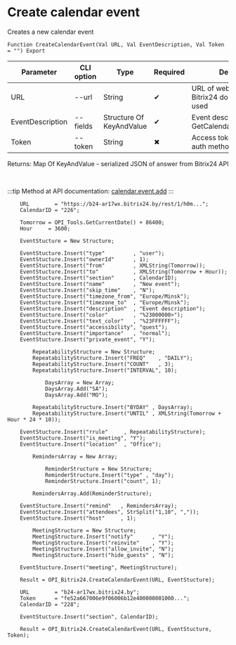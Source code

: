 ﻿---
sidebar_position: 1
---


# Create calendar event
 Creates a new calendar event



`Function CreateCalendarEvent(Val URL, Val EventDescription, Val Token = "") Export`

  | Parameter | CLI option | Type | Required | Description |
  |-|-|-|-|-|
  | URL | --url | String | &#x2714; | URL of webhook or a Bitrix24 domain, when token used |
  | EventDescription | --fields | Structure Of KeyAndValue | &#x2714; | Event description. See GetCalendarEventsStructure |
  | Token | --token | String | &#x2716; | Access token, when app auth method used |

  
  Returns:  Map Of KeyAndValue - serialized JSON of answer from Bitrix24 API

<br/>

:::tip
Method at API documentation: [calendar.event.add](https://apidocs.bitrix24.ru/api-reference/calendar/calendar-event/calendar-event-add.html)
:::
<br/>



```bsl title="1C:Enterprise/OneScript code example"
    URL        = "https://b24-ar17wx.bitrix24.by/rest/1/h0m...";
    CalendarID = "226";

    Tomorrow = OPI_Tools.GetCurrentDate() + 86400;
    Hour     = 3600;

    EventStucture = New Structure;

    EventStucture.Insert("type"         , "user");
    EventStucture.Insert("ownerId"      , 1);
    EventStucture.Insert("from"         , XMLString(Tomorrow));
    EventStucture.Insert("to"           , XMLString(Tomorrow + Hour));
    EventStucture.Insert("section"      , CalendarID);
    EventStucture.Insert("name"         , "New event");
    EventStucture.Insert("skip_time"    , "N");
    EventStucture.Insert("timezone_from", "Europe/Minsk");
    EventStucture.Insert("timezone_to"  , "Europe/Minsk");
    EventStucture.Insert("description"  , "Event description");
    EventStucture.Insert("color"        , "%23000000>");
    EventStucture.Insert("text_color"   , "%23FFFFFF");
    EventStucture.Insert("accessibility", "quest");
    EventStucture.Insert("importance"   , "normal");
    EventStucture.Insert("private_event", "Y");

        RepeatabilityStructure = New Structure;
        RepeatabilityStructure.Insert("FREQ"    , "DAILY");
        RepeatabilityStructure.Insert("COUNT"   , 3);
        RepeatabilityStructure.Insert("INTERVAL", 10);

            DaysArray = New Array;
            DaysArray.Add("SA");
            DaysArray.Add("MO");

        RepeatabilityStructure.Insert("BYDAY" , DaysArray);
        RepeatabilityStructure.Insert("UNTIL" , XMLString(Tomorrow + Hour * 24 * 10));

    EventStucture.Insert("rrule"     , RepeatabilityStructure);
    EventStucture.Insert("is_meeting", "Y");
    EventStucture.Insert("location"  , "Office");

        RemindersArray = New Array;

            ReminderStructure = New Structure;
            ReminderStructure.Insert("type" , "day");
            ReminderStructure.Insert("count", 1);

        RemindersArray.Add(ReminderStructure);

    EventStucture.Insert("remind"   , RemindersArray);
    EventStucture.Insert("attendees", StrSplit("1,10", ","));
    EventStucture.Insert("host"     , 1);

        MeetingStructure = New Structure;
        MeetingStructure.Insert("notify"      , "Y");
        MeetingStructure.Insert("reinvite"    , "Y");
        MeetingStructure.Insert("allow_invite", "N");
        MeetingStructure.Insert("hide_guests" , "N");

    EventStucture.Insert("meeting", MeetingStructure);

    Result = OPI_Bitrix24.CreateCalendarEvent(URL, EventStucture);

    URL        = "b24-ar17wx.bitrix24.by";
    Token      = "fe52a667006e9f06006b12e400000001000...";
    CalendarID = "228";

    EventStucture.Insert("section", CalendarID);

    Result = OPI_Bitrix24.CreateCalendarEvent(URL, EventStucture, Token);
```
 




